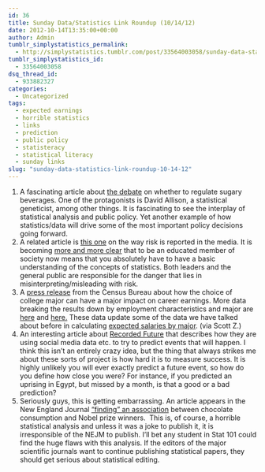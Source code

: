 ```yaml
---
id: 36
title: Sunday Data/Statistics Link Roundup (10/14/12)
date: 2012-10-14T13:35:00+00:00
author: Admin
tumblr_simplystatistics_permalink:
  - http://simplystatistics.tumblr.com/post/33564003058/sunday-data-statistics-link-roundup-10-14-12
tumblr_simplystatistics_id:
  - 33564003058
dsq_thread_id:
  - 933882327
categories:
  - Uncategorized
tags:
  - expected earnings
  - horrible statistics
  - links
  - prediction
  - public policy
  - statisteracy
  - statistical literacy
  - sunday links
slug: "sunday-data-statistics-link-roundup-10-14-12"
---
```

  1. A fascinating article about <a href="http://www.theawl.com/2012/10/the-sugar-wars" target="_blank">the debate</a> on whether to regulate sugary beverages. One of the protagonists is David Allison, a statistical geneticist, among other things. It is fascinating to see the interplay of statistical analysis and public policy. Yet another example of how statistics/data will drive some of the most important policy decisions going forward. 
  2. A related article is <a href="http://bigthink.com/risk-reason-and-reality/how-the-media-put-us-at-risk-with-the-way-they-report-about-risk?page=2" target="_blank">this one</a> on the way risk is reported in the media. It is becoming <a href="http://simplystatistics.org/post/15774146480/in-the-era-of-data-what-is-a-fact" target="_blank">more and more clear</a> that to be an educated member of society now means that you absolutely have to have a basic understanding of the concepts of statistics. Both leaders and the general public are responsible for the danger that lies in misinterpreting/misleading with risk. 
  3. A <a href="http://biostat.jhsph.edu/~jleek/release.pdf" target="_blank">press release</a> from the Census Bureau about how the choice of college major can have a major impact on career earnings. More data breaking the results down by employment characteristics and major are <a href="http://biostat.jhsph.edu/~jleek/employment.pdf" target="_blank">here</a> and <a href="http://biostat.jhsph.edu/~jleek/degree.pdf" target="_blank">here.</a> These data update some of the data we have talked about before in calculating <a href="http://simplystatistics.org/post/12599452125/expected-salary-by-major" target="_blank">expected salaries by major</a>. (via Scott Z.)
  4. An interesting article about <a href="http://www.npr.org/2012/10/08/162397787/predicting-the-future-fantasy-or-a-good-algorithm" target="_blank">Recorded Future</a> that describes how they are using social media data etc. to try to predict events that will happen. I think this isn&#8217;t an entirely crazy idea, but the thing that always strikes me about these sorts of project is how hard it is to measure success. It is highly unlikely you will ever exactly predict a future event, so how do you define how close you were? For instance, if you predicted an uprising in Egypt, but missed by a month, is that a good or a bad prediction? 
  5. Seriously guys, this is getting embarrassing. An article appears in the New England Journal <a href="http://www.nejm.org/doi/full/10.1056/NEJMon1211064" target="_blank">&#8220;finding&#8221; an association</a> between chocolate consumption and Nobel prize winners.  This is, of course, a horrible statistical analysis and unless it was a joke to publish it, it is irresponsible of the NEJM to publish. I&#8217;ll bet any student in Stat 101 could find the huge flaws with this analysis. If the editors of the major scientific journals want to continue publishing statistical papers, they should get serious about statistical editing.
